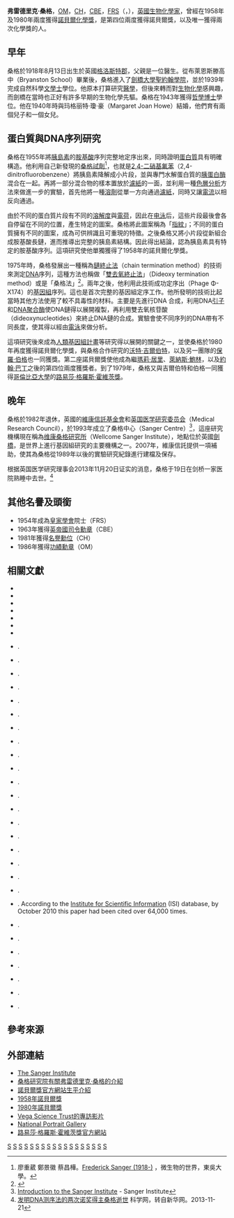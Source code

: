 {{Infobox Scientist
| name              = 弗雷德里克·桑格{{Nobel icon|1958年、1980年諾貝爾化學獎|诺贝尔化学奖}}
| image             = Frederick Sanger2.jpg
| image_size        = 220px
| birth_date        = {{birth date|1918|08|13}}
| birth_place       = {{UK-1801}}[[格洛斯特郡|格洛斯特郡]][[賽倫賽斯特|賽倫賽斯特]]
| death_date        = {{death date and age|2013|11|19|1918|08|13}}<ref>{{cite web|url=http://www.cambridge-news.co.uk/News/DNA-genius-and-double-Nobel-Prize-winner-Fred-Sanger-of-Cambridge-dies-aged-95-20131120113300.htm |title=DNA genius and double Nobel Prize winner Fred Sanger of Cambridge dies aged 95 |deadurl=yes |archiveurl=https://web.archive.org/web/20131203204855/http://www.cambridge-news.co.uk/News/DNA-genius-and-double-Nobel-Prize-winner-Fred-Sanger-of-Cambridge-dies-aged-95-20131120113300.htm |archivedate=2013-12-03 }}</ref>
| death_place       = {{UK}}[[劍橋郡|劍橋郡]][[劍橋|劍橋]]
| residence         = 
| nationality       = {{UK}}
| field             = [[生物化學|生物化學]]
| work_institutions = [[劍橋大學|劍橋大學]]的[[分子生物学实验室|分子生物学实验室]]（LMB）
| alma_mater        = [[劍橋大學聖約翰學院|劍橋大學聖約翰學院]]
| doctoral_advisor  = {{Link-en|Albert Neuberger|Albert Neuberger}}<ref>{{cite journal|title=Albert Neuberger. 15 April 1908 — 14 August 1996: Elected F.R.S. 1951|journal=Biographical Memoirs of Fellows of the Royal Society|date=2001-11-01|doi=10.1098/rsbm.2001.0021|url=http://rsbm.royalsocietypublishing.org/content/47/369|language=en|volume=47|pages=369–382|issn=0080-4606|accessdate=2018-04-02|author=Anthony K. Allen, Helen M. Muir}}</ref>
| doctoral_students = {{Link-en|George Brownlee|George Brownlee}}<br>[[伊丽莎白·布莱克本|伊丽莎白·布莱克本]][[File:Nobel_prize_medal.svg|20px]]
| known_for         = [[胰島素|胰島素]]的{{Link-en|氨基酸测序|Peptide sequence}}<br>[[桑格测序|桑格测序]]<br>{{Link-en|桑格研究院|Wellcome Trust Sanger Institute}}
| author_abbrev_bot = 
| author_abbrev_zoo = 
| influences        = 
| influenced        = 
| prizes            = [[File:Nobel_prize_medal.svg|20px]] [[诺贝尔化学奖|诺贝尔化学奖]]（1958年）<br />
[[皇家獎章|皇家獎章]]（1969年）<br />
[[盖尔德纳国际奖|盖尔德纳国际奖]]（1971年）<br />
[[科普利獎章|科普利獎章]]（1977年）<br />
[[File:Nobel_prize_medal.svg|20px]] [[诺贝尔化学奖|诺贝尔化学奖]]（1980年）
| footnotes         = 
}}

'''弗雷德里克·桑格'''，[[功績勳章_(英國)|OM]]，[[名譽勳位|CH]]，[[CBE|CBE]]，[[皇家學會院士|FRS]]（{{lang-en|Frederick Sanger}}，{{bd|1918年|8月13日|2013年|11月19日|S}}），[[英國|英國]][[生物化學|生物化學家]]，曾經在1958年及1980年兩度獲得[[諾貝爾化學獎|諾貝爾化學獎]]，是第四位兩度獲得諾貝爾獎，以及唯一獲得兩次化學獎的人。

== 早年 ==
桑格於1918年8月13日出生於英國[[格洛斯特郡|格洛斯特郡]]，父親是一位醫生。從布萊恩斯滕高中（Bryanston School）畢業後，桑格進入了[[劍橋大學聖約翰學院|劍橋大學聖約翰學院]]，並於1939年完成自然科學[[學士學位|文學士]]學位。他原本打算研究[[醫學|醫學]]，但後來轉而對[[生物化學|生物化學]]感興趣，而劍橋在當時也正好有許多早期的生物化學先驅。桑格在1943年獲得[[哲學博士|哲學博士]]學位。他在1940年時與玛格丽特·瓊·豪（Margaret Joan Howe）結婚，他們育有兩個兒子和一個女兒。

== 蛋白質與DNA序列研究 ==
桑格在1955年將[[胰島素|胰島素]]的[[胺基酸|胺基酸]]序列完整地定序出來，同時證明[[蛋白質|蛋白質]]具有明確構造。他利用自己新發現的[[桑格試劑|桑格試劑]]<ref>廖重葳 鄭景徽 蔡昌樺。[http://microbiology.scu.edu.tw/micro/history/sanger_f.htm Frederick Sanger (1918-)] {{webarchive|url=https://web.archive.org/web/20080103132532/http://microbiology.scu.edu.tw/micro/history/sanger_f.htm |date=2008-01-03 }}，微生物的世界，東吳大學。</ref>，也就是[[2,4-二硝基氟苯|2,4-二硝基氟苯]]（2,4-dinitrofluorobenzene）將胰島素降解成小片段，並與專門水解蛋白質的[[胰蛋白酶|胰蛋白酶]]混合在一起。再將一部分混合物的樣本置放於[[濾紙|濾紙]]的一面，並利用一種[[色層分析|色層分析]]方法來做進一步的實驗，首先他將一種[[溶劑|溶劑]]從單一方向通過[[濾紙|濾紙]]，同時又讓[[電流|電流]]以相反向通過。

由於不同的蛋白質片段有不同的[[溶解度|溶解度]]與[[電荷|電荷]]，因此在[[电泳|电泳]]后，這些片段最後會各自停留在不同的位置，產生特定的圖案。桑格將此圖案稱為「[[指紋|指紋]]」；不同的蛋白質擁有不同的圖案，成為可供辨識且可重現的特徵。之後桑格又將小片段從新組合成胺基酸長鏈，進而推導出完整的胰島素結構。因此得出結論，認為胰島素具有特定的胺基酸序列。這項研究使他單獨獲得了1958年的諾貝爾化學獎。

1975年時，桑格發展出一種稱為[[鏈終止法|鏈終止法]]（chain termination method）的技術來測定[[DNA|DNA]]序列，這種方法也稱做「[[双脱氧链终止法|雙去氧終止法]]」（Dideoxy termination method）或是「桑格法」<ref>{{cite book | doi=10.1073/pnas.74.12.5463 | last1=Sanger| first1=F. | last2=Nicklen| first2=S. | last3=Coulson| first3=A.R.|title=DNA sequencing with chain-terminating inhibitors| journal=Proceedings of the National Academy of Sciences USA | year=1977 | volume=74 | issue=12 | pages=5463–5467 | pmid=271968 }}</ref>。兩年之後，他利用此技術成功定序出{{le|Φ-X174噬菌體|Phi X 174}}（Phage Φ-X174）的[[基因組|基因組]]序列。這也是首次完整的基因組定序工作。他所發明的技術比起當時其他方法使用了較不具毒性的材料。主要是先進行DNA 合成，利用DNA[[引子|引子]]和[[DNA聚合酶|DNA聚合酶]]使DNA鏈得以展開複製，再利用雙去氧核苷酸（dideoxynucleotides）來終止DNA鏈的合成。實驗會使不同序列的DNA帶有不同長度，使其得以經由[[電泳|電泳]]來做分析。

這項研究後來成為[[人類基因組計畫|人類基因組計畫]]等研究得以展開的關鍵之一，並使桑格於1980年再度獲得諾貝爾化學獎，與桑格合作研究的[[沃特·吉爾伯特|沃特·吉爾伯特]]，以及另一團隊的[[保羅·伯格|保羅·伯格]]也一同獲獎。第二座諾貝爾獎使他成為繼[[瑪莉·居里|瑪莉·居里]]、[[萊納斯·鮑林|萊納斯·鮑林]]，以及[[約翰·巴丁|約翰·巴丁]]之後的第四位兩度獲獎者。到了1979年，桑格又與吉爾伯特和伯格一同獲得[[哥倫比亞大學|哥倫比亞大學]]的[[路易莎·格羅斯·霍維茨獎|路易莎·格羅斯·霍維茨獎]]。

== 晚年 ==
桑格於1982年退休，英國的[[維康信託|維康信託基金會]]和[[英国医学研究委员会|英国医学研究委员会]]（Medical Research Council），於1993年成立了桑格中心（Sanger Centre）<ref>[http://www.sanger.ac.uk/Info/Intro/ Introduction to the Sanger Institute] {{Wayback|url=http://www.sanger.ac.uk/Info/Intro/ |date=20210327105830 }} - Sanger Institute</ref>，這座研究機構現在稱為[[维康桑格研究所|维康桑格研究所]]（Wellcome Sanger Institute），地點位於英國[[劍橋|劍橋]]，是世界上進行基因組研究的主要機構之一。2007年，維康信託提供{{tsl|en|Biochemical Society|英國生物化學學會}}一項補助，使其為桑格從1989年以後的實驗研究紀錄進行建檔及保存。

根据英国医学研究理事会2013年11月20日证实的消息，桑格于19日在剑桥一家医院熟睡中去世。<ref>[http://news.sciencenet.cn/htmlnews/2013/11/285366.shtm 发明DNA测序法的两次诺奖得主桑格逝世] {{Wayback|url=http://news.sciencenet.cn/htmlnews/2013/11/285366.shtm |date=20131123180752 }} 科学网，转自新华网。2013-11-21</ref>

== 其他名譽及頭銜 ==
* 1954年成為[[皇家學會|皇家學會]]院士（FRS）
* 1963年獲得[[CBE|英帝國司令勳章]]（CBE）
* 1981年獲得[[名譽勳位|名譽勳位]]（CH）
* 1986年獲得[[功績勳章_(英國)|功績勳章]]（OM）

==相關文獻==
<div class='references-small'>
*{{cite journal|title=The nitrogen of the potato|pages=662–671|issn=0264-6021|journal=The Biochemical Journal|volume=36|issue=7-9|date=1942-9|url=https://www.ncbi.nlm.nih.gov/pubmed/16747571|accessdate=2019-02-13|author=A. Neuberger, F. Sanger|pmid=16747571|pmc=PMC1266851|archive-date=2020-04-16|archive-url=https://web.archive.org/web/20200416130941/https://www.ncbi.nlm.nih.gov/pubmed/16747571|dead-url=no}}
*{{cite journal|title=The metabolism of lysine|pages=119–125|issn=0264-6021|journal=The Biochemical Journal|volume=38|issue=1|date=1944|url=https://www.ncbi.nlm.nih.gov/pubmed/16747737|accessdate=2019-02-13|author=A. Neuberger, F. Sanger|pmid=16747737|pmc=PMC1258037|archive-date=2020-04-16|archive-url=https://web.archive.org/web/20200416130958/https://www.ncbi.nlm.nih.gov/pubmed/16747737|dead-url=no}}
*{{cite journal|title=The free amino groups of insulin|pages=507–515|issn=0264-6021|journal=The Biochemical Journal|volume=39|issue=5|date=1945|url=https://www.ncbi.nlm.nih.gov/pubmed/16747948|accessdate=2019-02-13|author=F. Sanger|pmid=16747948|pmc=PMC1258275|archive-date=2020-04-07|archive-url=https://web.archive.org/web/20200407145021/https://www.ncbi.nlm.nih.gov/pubmed/16747948|dead-url=no}}
*{{cite journal|title=Oxidation of insulin by performic acid|pages=295|issn=0028-0836|journal=Nature|volume=160|issue=4061|date=1947-08-30|url=https://www.ncbi.nlm.nih.gov/pubmed/20344639|accessdate=2019-02-13|author=F. Sanger|pmid=20344639|archive-date=2020-04-16|archive-url=https://web.archive.org/web/20200416131003/https://www.ncbi.nlm.nih.gov/pubmed/20344639|dead-url=no}}
*{{cite journal|title=The free amino groups of haemoglobins|pages=287–294|issn=0264-6021|journal=The Biochemical Journal|volume=42|issue=2|date=1948|url=https://www.ncbi.nlm.nih.gov/pubmed/16748281|accessdate=2019-02-13|author=R. R. Porter, F. Sanger|pmid=16748281|pmc=PMC1258669|archive-date=2020-04-07|archive-url=https://web.archive.org/web/20200407145030/https://www.ncbi.nlm.nih.gov/pubmed/16748281|dead-url=no}}
*{{cite journal|title=Fractionation of oxidized insulin|pages=126–128|issn=0264-6021|journal=The Biochemical Journal|volume=44|issue=1|date=1949|url=https://www.ncbi.nlm.nih.gov/pubmed/16748471|accessdate=2019-02-13|author=F. Sanger|pmid=16748471|pmc=PMC1274818|archive-date=2020-04-16|archive-url=https://web.archive.org/web/20200416131016/https://www.ncbi.nlm.nih.gov/pubmed/16748471|dead-url=no}}
*{{cite journal|title=The terminal peptides of insulin|pages=563–574|issn=0264-6021|journal=The Biochemical Journal|volume=45|issue=5|date=1949|url=https://www.ncbi.nlm.nih.gov/pubmed/15396627|accessdate=2019-02-13|author=F. Sanger|pmid=15396627|pmc=PMC1275055|archive-date=2020-04-16|archive-url=https://web.archive.org/web/20200416131016/https://www.ncbi.nlm.nih.gov/pubmed/15396627|dead-url=no}}
*{{citation | last1= Sanger | first1=F. | last2=Tuppy | first2=H. | year=1951a | title= The amino-acid sequence in the phenylalanyl chain of insulin. 1. The identification of lower peptides from partial hydrolysates | journal=Biochemical Journal | volume=49 | issue= 4 | pages=463–481 | pmid=14886310 | pmc=1197535 }}.
*{{citation | last1= Sanger | first1=F. | last2=Tuppy | first2=H. | year=1951b | title= The amino-acid sequence in the phenylalanyl chain of insulin. 2. The investigation of peptides from enzymic hydrolysates | journal=Biochemical Journal | volume=49 | issue= 4 | pages=481–490 | pmid=14886311 | pmc=1197536 }}.
*{{citation | last1= Sanger | first1=F. | last2= Thompson | first2=E.O.P. | year=1953a | title= The amino-acid sequence in the glycyl chain of insulin. 1. The identification of lower peptides from partial hydrolysates | journal=Biochemical  Journal | volume=53 | issue= 3 | pages=353–366 | pmid=13032078 | pmc=1198157 }}.
*{{citation | last1= Sanger | first1=F. | last2= Thompson | first2=E.O.P. | year=1953b | title= The amino-acid sequence in the glycyl chain of insulin. 2. The investigation of peptides from enzymic hydrolysates | journal=Biochemical Journal | volume=53 | issue= 3 | pages=366–374 | pmid=13032079 | pmc=1198158 }}.
*{{citation | last1=Sanger | first1=F. | last2=Thompson | first2=E.O.p. | last3=Kitai | first3=R. | year=1955 | title=The amide groups of insulin | journal=Biochemical Journal | volume=59 | issue=3 | pages=509–518 | pmid=14363129 | pmc=1216278 }}.
*{{citation | last1=Ryle | first1=A.P. | last2=Sanger | first2=F. | last3=Smith | first3=L.F. | last4=Kitai | first4=R. | year=1955 | title=The disulphide bonds of insulin | journal=Biochemical Journal | volume=60 | issue=4 | pages=541–556 | pmid=13249947 | pmc=1216151 }}.
*{{citation | last1=Brown | first1=H. | last2=Sanger | first2=F. | last3=Kitai | first3=R. | year=1955 | title= The structure of pig and sheep insulins | journal=Biochemical Journal | volume=60 | issue=4 | pages=556–565 | pmid=13249948 | pmc=1216152 }}.
*{{citation | last=Sanger | first=F. | year=1959 | title= Chemistry of Insulin: determination of the structure of insulin opens the way to greater understanding of life processes | journal=Science | volume=129 | pages=1340–1344 | doi=10.1126/science.129.3359.1340 | pmid=13658959 | issue=3359|bibcode = 1959Sci...129.1340G }}.
*{{citation | last1=Milstein | first1=C. | last2= Sanger | first2=F. | year=1961 | title= An amino acid sequence in the active centre of phosphoglucomutase | journal=Biochemical Journal | volume=79 | pages=456–469 | pmid=13771000 | pmc=1205670 | issue=3 }}.
*{{citation | last1=Marcker | first1=K. | last2=Sanger | first2=F. | year=1964 | title=''N''-formyl-methionyl-S-RNA | journal=Journal of Molecular Biology | volume=8 | pages=835–840 | pmid=14187409 | doi=10.1016/S0022-2836(64)80164-9 | issue=6 }}.
*{{citation | last1=Sanger | first1=F. | last2=Brownlee | first2=G.G. | last3=Barrell | first3=B.G. | year=1965 | title= A two-dimensional fractionation procedure for radioactive nucleotides | journal=Journal of Molecular Biology | volume=13 | issue=2 | pages=373–398 | pmid=5325727 | doi=10.1016/S0022-2836(65)80104-8  }}.
*{{citation | last1=Brownlee | first1=G.G.| last2=Sanger | first2=F. | last3=Barrell | first3=B.G. | year=1967 | title= Nucleotide sequence of 5S-ribosomal RNA from ''Escherichia coli'' | journal=Nature | volume=215 | issue=5102 | pages=735–736 | pmid=4862513 | doi=10.1038/215735a0 |bibcode = 1967Natur.215..735B }}.
*{{citation | last1=Brownlee | first1=G.G. | last2=Sanger | first2=F. | year=1967 | title= Nucleotide sequences from the low molecular weight ribosomal RNA of ''Escherichia coli'' | journal=Journal of Molecular Biology | volume=23 | issue=3 | pages=337–353 | pmid=4291728 | doi=10.1016/S0022-2836(67)80109-8 }}.
*{{citation | last1=Brownlee | first1=G.G.| last2=Sanger | first2=F. | last3=Barrell | first3=B.G. | year=1968 | title= The sequence of 5S ribosomal ribonucleic acid | journal=Journal of Molecular Biology | volume=34 | issue=3 | pages=379–412 | pmid=4938553 | doi=10.1016/0022-2836(68)90168-X }}.
*{{citation | last1=Adams | first1=J.M. | last2=Jeppesen | first2=P.G. | last3=Sanger | first3=F. | last4=Barrell | first4=B.G. | year=1969 | title= Nucleotide sequence from the coat protein cistron of R17 bacteriophage RNA | journal=Nature | volume=223 | issue=5210 | pages=1009–1014 | pmid=5811898 | doi=10.1038/2231009a0 |bibcode = 1969Natur.223.1009A }}.
*{{citation | last1=Barrell | first1=B.G. | last2=Sanger | first2=F. | year=1969 | title=The sequence of phenylalanine tRNA from ''E. coli'' | journal=FEBS Letters | volume=3 | issue=4 | pages=275–278 | pmid=11947028 | doi=10.1016/0014-5793(69)80157-2 }}.
*{{citation | last1=Jeppesen | first1=P.G. | last2=Barrell | first2=B.G. | last3=Sanger | first3=F. | last4=Coulson | first4=A.R. | year=1972 | title= Nucleotide sequences of two fragments from the coat-protein cistron of bacteriophage R17 ribonucleic acid | journal=Biochemical Journal | volume=128 | issue=5 | pages=993–1006 | pmid=4566195 | pmc=1173988 }}.
*{{citation | doi=10.1073/pnas.70.4.1209 | last1=Sanger | first1=F. | last2=Donelson | first2=J.E. | last3=Coulson | first3=A.R. | last4=Kössel | first4=H. | last5=Fischer | first5=D. | year=1973 | title= Use of DNA Polymerase I Primed by a Synthetic Oligonucleotide to Determine a Nucleotide Sequence in Phage f1 DNA | journal=Proceedings of the National Academy of Sciences USA | volume=70 | issue=4 | pages=1209–1213 | pmid=4577794 | pmc=433459 |bibcode = 1973PNAS...70.1209S }}.
*{{citation | last1=Sanger | first1=F. | last2=Coulson | first2=A.R. | year=1975 | title= A rapid method for determining sequences in DNA by primed synthesis with DNA polymerase | journal=Journal of Molecular Biology | volume=94 | issue=3 | pages=441–448 | pmid=1100841 | doi=10.1016/0022-2836(75)90213-2 }}.
*{{citation | doi=10.1073/pnas.74.12.5463 | last1=Sanger| first1=F. | last2=Nicklen| first2=S. | last3=Coulson| first3=A.R.|title=DNA sequencing with chain-terminating inhibitors| journal=Proceedings of the National Academy of Sciences USA | year=1977 | volume=74 | issue=12 | pages=5463–5467 | pmid=271968 | pmc=431765 |bibcode = 1977PNAS...74.5463S }}. According to the [[Institute_for_Scientific_Information|Institute for Scientific Information]] (ISI) database, by October 2010 this paper had been cited over 64,000 times.
*{{citation | last1=Sanger | first1=F. | last2=Air | first2=G.M. | last3=Barrell | first3=B.G. | last4=Brown | first4=N.L. | last5=Coulson | first5=A.R. | last6=Fiddes | first6=C.A. | last7=Hutchinson | first7=C.A. | last8=Slocombe | first8=P.M. | last9=Smith | first9=M. | year=1977 | title= Nucleotide sequence of bacteriophage φX174 DNA | journal=Nature | volume=265 | issue=5596 | pages=687–695 | pmid=870828 | doi=10.1038/265687a0 |bibcode = 1977Natur.265..687S }}.
*{{citation | last1=Sanger | first1=F. | last2=Coulson | first2=A.R. | year=1978 | title= The use of thin acrylamide gels for DNA sequencing | journal= FEBS Letters | volume=87 | issue=1 | pages=107–110 | pmid=631324 | doi=10.1016/0014-5793(78)80145-8 }}.
*{{citation | last1=Sanger |first1=F. | last2=Coulson | first2=A.R. | last3=Barrell | first3=B.G. | last4=Smith | first4= A.J. | last5=Roe | first5=B.A. | year=1980 | title= Cloning in single-stranded bacteriophage as an aid to rapid DNA sequencing | journal=Journal of Molecular Biology | volume=143 | issue=2 | pages=161–178 | pmid=6260957 | doi=10.1016/0022-2836(80)90196-5 }}.
*{{citation | last1=Anderson | first1=S. | year=1981 | last2=Bankier | first2=A.T. | last3=Barrell | first3=B.G. | last4=De Bruijn | first4=M.H. | last5=Coulson | first5=A.R. | last6=Drouin | first6=J. | last7=Eperon | first7=I.C. | last8=Nierlich | first8=D.P. | last9=Roe | first9=B.A. | title= Sequence and organization of the human mitochondrial genome | journal=Nature | volume=290 | issue=5806 | pages=457–465 | pmid=7219534 | doi=10.1038/290457a0 |bibcode = 1981Natur.290..457A }}.
*{{citation | last1=Anderson | first1=S. | last2=De Bruijn | year=1982 | first2=M.H. | last3=Coulson | first3=A.R. | last4=Eperon | first4=I.C. | last5=Sanger | first5=F. | last6=Young | first6=I.G. | title= Complete sequence of bovine mitochondrial DNA. Conserved features of the mammalian mitochondrial genome | journal=Journal of Molecular Biology | volume=156 | issue=4 | pages=683–717 | pmid=7120390 | doi=10.1016/0022-2836(82)90137-1 }}.
*{{citation | last1=Sanger | first1=F. | last2=Coulson | first2=A.R. | last3=Hong | first3=G.F. | last4=Hill | first4=D.F. | last5=Petersen | first5=G.B. | year=1982 | title= Nucleotide sequence of bacteriophage λ DNA | journal=Journal of Molecular Biology | volume=162 | issue=4 | pages=729–773 | pmid=6221115 | doi=10.1016/0022-2836(82)90546-0 }}.
*{{citation | last=Sanger | first=F. | year=1988 | title=Sequences, sequences, and sequences | journal=Annual Review of Biochemistry | volume=57 | pages=1–28 | pmid=2460023 | doi=10.1146/annurev.bi.57.070188.000245 }}.
</div>

== 參考來源 ==
{{Reflist}}

== 外部連結 ==
* [http://www.sanger.ac.uk/ The Sanger Institute] {{Wayback|url=http://www.sanger.ac.uk/ |date=20210108184935 }}
* [http://www.sanger.ac.uk/Info/Intro/sanger.shtml 桑格研究院有關弗雷德里克·桑格的介紹] {{Wayback|url=http://www.sanger.ac.uk/Info/Intro/sanger.shtml |date=20210321200751 }}
* [https://web.archive.org/web/20071011093357/http://nobelprize.org/nobel_prizes/chemistry/laureates/1980/sanger-autobio.html 諾貝爾獎官方網站生平介紹]
* [http://nobelprize.org/nobel_prizes/chemistry/laureates/1958/ 1958年諾貝爾獎] {{WebCite|url=https://www.webcitation.org/6Bh04Om3S?url=http://www.nobelprize.org/nobel_prizes/chemistry/laureates/1958/ |date=20121026030749 |dateformat=iso }}
* [http://nobelprize.org/nobel_prizes/chemistry/laureates/1980/ 1980年諾貝爾獎] {{WebCite|url=https://www.webcitation.org/6Bh4ryJHE?url=http://www.nobelprize.org/nobel_prizes/chemistry/laureates/1980/ |date=20121026042106 |dateformat=iso }}
* [https://web.archive.org/web/20041026014225/http://www.vega.org.uk/series/facetoface/sanger/index.php Vega Science Trust的專訪影片] 
* [http://www.npg.org.uk/live/search/person.asp?search=ss&sText=Sanger&LinkID=mp06016 National Portrait Gallery] {{Wayback|url=http://www.npg.org.uk/live/search/person.asp?search=ss&sText=Sanger&LinkID=mp06016 |date=20081025115943 }}
* [http://www.cumc.columbia.edu/horwitz/ 路易莎·格羅斯·霍維茨獎官方網站] {{Wayback|url=http://www.cumc.columbia.edu/horwitz/ |date=20080306063925 }}

{{诺贝尔化学奖获得者}}
{{皇家奖章获得者}}
{{加拿大盖尔德纳国际奖获得者}}
{{路易莎·格罗斯·霍维茨奖获得者}}
{{1951年至2000年科普利奖章获得者}}
{{阿尔伯特·拉斯克基础医学研究奖获得者}}

{{Authority control}}
{{DEFAULTSORT:Sanger, Frederick}}
[[Category:英國皇家學會院士|S]]
[[Category:法兰西科学院院士|S]]
[[Category:美國國家科學院院士|S]]
[[Category:科普利獎章獲得者|S]]
[[Category:诺贝尔化学奖获得者|S]]
[[Category:英國諾貝爾獎獲得者|S]]
[[Category:英國生物化學家|S]]
[[Category:名譽勳位成員|S]]
[[Category:CBE勳銜|S]]
[[Category:功績勳章成員|S]]
[[Category:剑桥大学圣约翰学院校友|S]]
[[Category:格洛斯特郡人|S]]
[[Category:拉斯克基礎醫學研究獎得主|S]]
[[Category:欧洲分子生物学组织会员|S]]
[[Category:霍维茨奖获得者|S]]
[[Category:盖尔德纳国际奖获得者|S]]
[[Category:皇家奖章获得者|S]]
[[Category:英国不可知论者|S]]